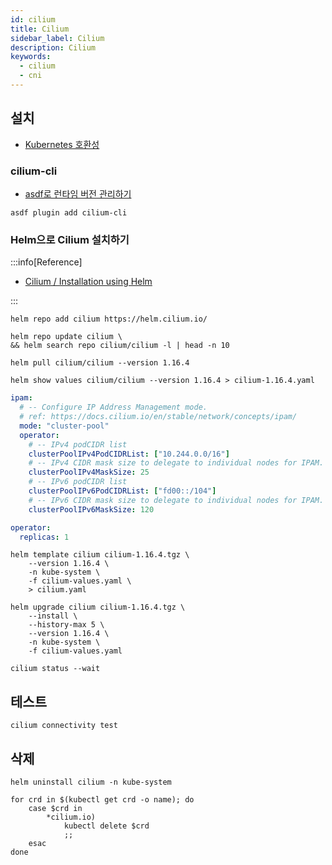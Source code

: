 ```yaml
---
id: cilium
title: Cilium
sidebar_label: Cilium
description: Cilium
keywords:
  - cilium
  - cni
---
```


## 설치

- [Kubernetes 호환성](https://docs.cilium.io/en/stable/network/kubernetes/compatibility/)

### cilium-cli

- [asdf로 런타임 버전 관리하기](/docs/lang/etc/command-line-tools/asdf#플러그인)

```shell
asdf plugin add cilium-cli
```

### Helm으로 Cilium 설치하기

:::info[Reference]

- [Cilium / Installation using Helm](https://docs.cilium.io/en/stable/installation/k8s-install-helm/)

:::

```shell
helm repo add cilium https://helm.cilium.io/
```

```shell
helm repo update cilium \
&& helm search repo cilium/cilium -l | head -n 10
```

```shell
helm pull cilium/cilium --version 1.16.4
```

```shell
helm show values cilium/cilium --version 1.16.4 > cilium-1.16.4.yaml
```

```yaml tilte="cilium-values.yaml"
ipam:
  # -- Configure IP Address Management mode.
  # ref: https://docs.cilium.io/en/stable/network/concepts/ipam/
  mode: "cluster-pool"
  operator:
    # -- IPv4 podCIDR list
    clusterPoolIPv4PodCIDRList: ["10.244.0.0/16"]
    # -- IPv4 CIDR mask size to delegate to individual nodes for IPAM.
    clusterPoolIPv4MaskSize: 25
    # -- IPv6 podCIDR list
    clusterPoolIPv6PodCIDRList: ["fd00::/104"]
    # -- IPv6 CIDR mask size to delegate to individual nodes for IPAM.
    clusterPoolIPv6MaskSize: 120

operator:
  replicas: 1
```

```shell
helm template cilium cilium-1.16.4.tgz \
    --version 1.16.4 \
    -n kube-system \
    -f cilium-values.yaml \
    > cilium.yaml
```

```shell
helm upgrade cilium cilium-1.16.4.tgz \
    --install \
    --history-max 5 \
    --version 1.16.4 \
    -n kube-system \
    -f cilium-values.yaml
```

```shell
cilium status --wait
```

## 테스트

```shell
cilium connectivity test
```

## 삭제

```shell
helm uninstall cilium -n kube-system
```

```shell
for crd in $(kubectl get crd -o name); do
    case $crd in
        *cilium.io)
            kubectl delete $crd
            ;;
    esac
done
```
